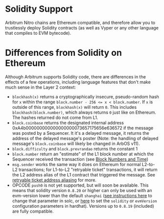 # Solidity Support

Arbitrum Nitro chains are Ethereum compatible, and therefore allow you to trustlessly deploy Solidity contracts (as well as Vyper or any other language that compiles to EVM bytecode).

# Differences from Solidity on Ethereum

Although Arbitrum supports Solidity code, there are differences in the effects of a few operations, including language features that don't make much sense in the Layer 2 context:

- `blockhash(x)` returns a cryptographically insecure, pseudo-random hash for `x` within the range `block.number - 256 <= x < block.number`. If `x` is outside of this range, `blockhash(x)` will return `0`. This includes `blockhash(block.number)`, which always returns `0` just like on Ethereum. The hashes returned do not come from L1.
- `block.coinbase` returns the designated internal address 0xA4b000000000000000000073657175656e636572 if the message was posted by a Sequencer. It it's a delayed message, it returns the address of the delayed message's poster (Note: the handling of delayed message's `block.coinbase` will likely be changed in ArbOS v11).
- `block.difficulty` and `block.prevrandao` returns the constant 1
- `block.number` return an "estimate" of the L1 block number at which the Sequencer received the transaction (see [Block Numbers and Time](./time.mdx))
- `msg.sender` works the same way it does on Ethereum for normal L2-to-L2 transactions; for L1-to-L2 "retryable ticket" transactions, it will return the L2 address alias of the L1 contract that triggered the message. See [retryable ticket address aliasing](./arbos/l1-to-l2-messaging#address-aliasing) for more.
- OPCODE `push0` is not yet supported, but will soon be available. This means that solidity version `0.8.20` or higher can only be used with an evm-version lower than the default `shanghai` ([see instructions here](https://docs.soliditylang.org/en/v0.8.20/using-the-compiler.html#setting-the-evm-version-to-target) to change that parameter in solc, or [here](https://hardhat.org/hardhat-runner/docs/guides/compile-contracts#configuring-the-compiler) to set the `solidity` or `evmVersion` configuration parameters in hardhat). Versions up to `0.8.19` (included) are fully compatible.
